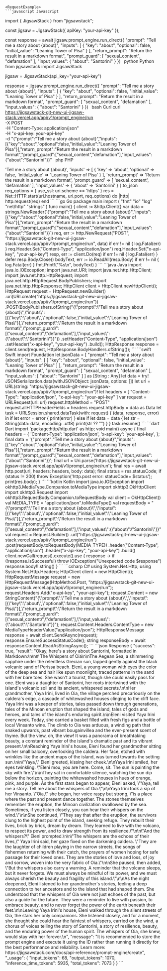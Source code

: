 
    <RequestExample>
    ```javascript Javascript
import { JigsawStack } from "jigsawstack";

const jigsaw = JigsawStack({ apiKey: "your-api-key" });

const response = await jigsaw.prompt_engine.run_direct({
      "prompt": "Tell me a story about {about}",
      "inputs": [
            {
                  "key": "about",
                  "optional": false,
                  "initial_value": "Leaning Tower of Pisa"
            }
      ],
      "return_prompt": "Return the result in a markdown format",
      "prompt_guard": [
            "sexual_content",
            "defamation"
      ],
      "input_values": {
            "about": "Santorini"
      }
})
    ```
    ```python Python
from jigsawstack import JigsawStack

jigsaw = JigsawStack(api_key="your-api-key")

response = jigsaw.prompt_engine.run_direct({
      "prompt": "Tell me a story about {about}",
      "inputs": [
            {
                  "key": "about",
                  "optional": false,
                  "initial_value": "Leaning Tower of Pisa"
            }
      ],
      "return_prompt": "Return the result in a markdown format",
      "prompt_guard": [
            "sexual_content",
            "defamation"
      ],
      "input_values": {
            "about": "Santorini"
      }
})
    ```
    ```bash Curl
curl https://jigsawstack-git-new-ui-jigsaw-stack.vercel.app/api/v1/prompt_engine/run \
 -X POST \
 -H "Content-Type: application/json" \
 -H "x-api-key: your-api-key" \
 -d "{\"prompt\":\"Tell me a story about {about}\",\"inputs\":[{\"key\":\"about\",\"optional\":false,\"initial_value\":\"Leaning Tower of Pisa\"}],\"return_prompt\":\"Return the result in a markdown format\",\"prompt_guard\":[\"sexual_content\",\"defamation\"],\"input_values\":{\"about\":\"Santorini\"}}"
    ```
    ```php PHP
<?php
$ch = curl_init();
curl_setopt($ch, CURLOPT_URL, 'https://jigsawstack-git-new-ui-jigsaw-stack.vercel.app/api/v1/prompt_engine/run');
curl_setopt($ch, CURLOPT_RETURNTRANSFER, true);
curl_setopt($ch, CURLOPT_CUSTOMREQUEST, 'POST');
curl_setopt($ch, CURLOPT_HTTPHEADER, [
    'Content-Type: application/json',
    'x-api-key: your-api-key',
]);
curl_setopt($ch, CURLOPT_POSTFIELDS, '{"prompt":"Tell me a story about {about}","inputs":[{"key":"about","optional":false,"initial_value":"Leaning Tower of Pisa"}],"return_prompt":"Return the result in a markdown format","prompt_guard":["sexual_content","defamation"],"input_values":{"about":"Santorini"}}');

$response = curl_exec($ch);

curl_close($ch);

    ```
    ```ruby Ruby
require 'net/http'
require 'json'

uri = URI('https://jigsawstack-git-new-ui-jigsaw-stack.vercel.app/api/v1/prompt_engine/run')
req = Net::HTTP::Post.new(uri)
req.content_type = 'application/json'
req['x-api-key'] = 'your-api-key'

req.body = {
  'prompt' => 'Tell me a story about {about}',
  'inputs' => [
    {
      'key' => 'about',
      'optional' => false,
      'initial_value' => 'Leaning Tower of Pisa'
    }
  ],
  'return_prompt' => 'Return the result in a markdown format',
  'prompt_guard' => [
    'sexual_content',
    'defamation'
  ],
  'input_values' => {
    'about' => 'Santorini'
  }
}.to_json

req_options = {
  use_ssl: uri.scheme == 'https'
}
res = Net::HTTP.start(uri.hostname, uri.port, req_options) do |http|
  http.request(req)
end

    ```
    ```go Go
package main

import (
	"fmt"
	"io"
	"log"
	"net/http"
	"strings"
)

func main() {
	client := &http.Client{}
	var data = strings.NewReader(`{"prompt":"Tell me a story about {about}","inputs":[{"key":"about","optional":false,"initial_value":"Leaning Tower of Pisa"}],"return_prompt":"Return the result in a markdown format","prompt_guard":["sexual_content","defamation"],"input_values":{"about":"Santorini"}}`)
	req, err := http.NewRequest("POST", "https://jigsawstack-git-new-ui-jigsaw-stack.vercel.app/api/v1/prompt_engine/run", data)
	if err != nil {
		log.Fatal(err)
	}
	req.Header.Set("Content-Type", "application/json")
	req.Header.Set("x-api-key", "your-api-key")
	resp, err := client.Do(req)
	if err != nil {
		log.Fatal(err)
	}
	defer resp.Body.Close()
	bodyText, err := io.ReadAll(resp.Body)
	if err != nil {
		log.Fatal(err)
	}
	fmt.Printf("%s\n", bodyText)
}

    ```
    ```java Java
import java.io.IOException;
import java.net.URI;
import java.net.http.HttpClient;
import java.net.http.HttpRequest;
import java.net.http.HttpRequest.BodyPublishers;
import java.net.http.HttpResponse;

HttpClient client = HttpClient.newHttpClient();

HttpRequest request = HttpRequest.newBuilder()
    .uri(URI.create("https://jigsawstack-git-new-ui-jigsaw-stack.vercel.app/api/v1/prompt_engine/run"))
    .POST(BodyPublishers.ofString("{\"prompt\":\"Tell me a story about {about}\",\"inputs\":[{\"key\":\"about\",\"optional\":false,\"initial_value\":\"Leaning Tower of Pisa\"}],\"return_prompt\":\"Return the result in a markdown format\",\"prompt_guard\":[\"sexual_content\",\"defamation\"],\"input_values\":{\"about\":\"Santorini\"}}"))
    .setHeader("Content-Type", "application/json")
    .setHeader("x-api-key", "your-api-key")
    .build();

HttpResponse<String> response = client.send(request, HttpResponse.BodyHandlers.ofString());

    ```
    ```swift Swift
import Foundation

let jsonData = [
    "prompt": "Tell me a story about {about}",
    "inputs": [
        [
            "key": "about",
            "optional": false,
            "initial_value": "Leaning Tower of Pisa"
        ]
    ],
    "return_prompt": "Return the result in a markdown format",
    "prompt_guard": [
        "sexual_content",
        "defamation"
    ],
    "input_values": [
        "about": "Santorini"
    ]
] as [String : Any]
let data = try! JSONSerialization.data(withJSONObject: jsonData, options: [])

let url = URL(string: "https://jigsawstack-git-new-ui-jigsaw-stack.vercel.app/api/v1/prompt_engine/run")!
let headers = [
    "Content-Type": "application/json",
    "x-api-key": "your-api-key"
]

var request = URLRequest(url: url)
request.httpMethod = "POST"
request.allHTTPHeaderFields = headers
request.httpBody = data as Data

let task = URLSession.shared.dataTask(with: request) { (data, response, error) in
    if let error = error {
        print(error)
    } else if let data = data {
        let str = String(data: data, encoding: .utf8)
        print(str ?? "")
    }
}

task.resume()

    ```
    ```dart Dart
import 'package:http/http.dart' as http;

void main() async {
  final headers = {
    'Content-Type': 'application/json',
    'x-api-key': 'your-api-key',
  };

  final data = '{"prompt":"Tell me a story about {about}","inputs":[{"key":"about","optional":false,"initial_value":"Leaning Tower of Pisa"}],"return_prompt":"Return the result in a markdown format","prompt_guard":["sexual_content","defamation"],"input_values":{"about":"Santorini"}}';

  final url = Uri.parse('https://jigsawstack-git-new-ui-jigsaw-stack.vercel.app/api/v1/prompt_engine/run');

  final res = await http.post(url, headers: headers, body: data);
  final status = res.statusCode;
  if (status != 200) throw Exception('http.post error: statusCode= $status');

  print(res.body);
}

    ```
    ```kotlin Kotlin
import java.io.IOException
import okhttp3.MediaType.Companion.toMediaType
import okhttp3.OkHttpClient
import okhttp3.Request
import okhttp3.RequestBody.Companion.toRequestBody

val client = OkHttpClient()

val MEDIA_TYPE = "application/json".toMediaType()

val requestBody = "{\"prompt\":\"Tell me a story about {about}\",\"inputs\":[{\"key\":\"about\",\"optional\":false,\"initial_value\":\"Leaning Tower of Pisa\"}],\"return_prompt\":\"Return the result in a markdown format\",\"prompt_guard\":[\"sexual_content\",\"defamation\"],\"input_values\":{\"about\":\"Santorini\"}}"

val request = Request.Builder()
  .url("https://jigsawstack-git-new-ui-jigsaw-stack.vercel.app/api/v1/prompt_engine/run")
  .post(requestBody.toRequestBody(MEDIA_TYPE))
  .header("Content-Type", "application/json")
  .header("x-api-key", "your-api-key")
  .build()

client.newCall(request).execute().use { response ->
  if (!response.isSuccessful) throw IOException("Unexpected code $response")
  response.body!!.string()
}

    ```
    ```csharp C#
using System.Net.Http;
using System.Net.Http.Headers;

HttpClient client = new HttpClient();

HttpRequestMessage request = new HttpRequestMessage(HttpMethod.Post, "https://jigsawstack-git-new-ui-jigsaw-stack.vercel.app/api/v1/prompt_engine/run");

request.Headers.Add("x-api-key", "your-api-key");

request.Content = new StringContent("{\"prompt\":\"Tell me a story about {about}\",\"inputs\":[{\"key\":\"about\",\"optional\":false,\"initial_value\":\"Leaning Tower of Pisa\"}],\"return_prompt\":\"Return the result in a markdown format\",\"prompt_guard\":[\"sexual_content\",\"defamation\"],\"input_values\":{\"about\":\"Santorini\"}}");
request.Content.Headers.ContentType = new MediaTypeHeaderValue("application/json");

HttpResponseMessage response = await client.SendAsync(request);
response.EnsureSuccessStatusCode();
string responseBody = await response.Content.ReadAsStringAsync();

    ```
    </RequestExample>
    <ResponseExample>
    ```json Response
{
      "success": true,
      "result": "Okay, here's a story about Santorini, formatted in Markdown:\n\n# The Whispers of Oia\n\nThe Aegean Sea, a shimmering sapphire under the relentless Grecian sun, lapped gently against the black volcanic sand of Perissa beach. Eleni, a young woman with eyes the color of the deep sea and hair like spun moonlight, traced patterns in the sand with her bare toes. She wasn't a tourist, though she could easily pass for one. Eleni was a daughter of Santorini, her roots intertwined with the island's volcanic soil and its ancient, whispered secrets.\n\nHer grandmother, Yaya Irini, lived in Oia, the village perched precariously on the caldera's edge, a cascade of whitewashed houses clinging to the cliff face. Yaya Irini was a keeper of stories, tales passed down through generations, tales of the Minoan eruption that shaped the island, tales of gods and heroes, and tales of the island's enduring spirit.\n\nEleni visited Yaya Irini every week. Today, she carried a basket filled with fresh figs and a bottle of local Vinsanto wine. The climb to Oia was arduous, a winding path that snaked upwards, past vibrant bougainvillea and the ever-present scent of thyme. But the view, oh, the view! It was a panorama of breathtaking beauty, a constant reminder of the island's dramatic past and its vibrant present.\n\nReaching Yaya Irini's house, Eleni found her grandmother sitting on her small balcony, overlooking the caldera. Her face, etched with wrinkles like the ancient maps of the island, was turned towards the setting sun.\n\n\"Yaya,\" Eleni greeted, kissing her cheek.\n\nYaya Irini smiled, her eyes twinkling. \"Eleni mou, you are here. Come, sit. The sun is painting the sky with fire.\"\n\nThey sat in comfortable silence, watching the sun dip below the horizon, painting the whitewashed houses in hues of orange, pink, and purple. As the first stars began to appear, Eleni asked, \"Yaya, tell me a story. Tell me about the whispers of Oia.\"\n\nYaya Irini took a sip of her Vinsanto. \"Oia,\" she began, her voice raspy but strong, \"is a place where the past and present dance together. The stones themselves remember the eruption, the Minoan civilization swallowed by the sea. Sometimes, if you listen closely, you can hear their whispers on the wind.\"\n\nShe continued, \"They say that after the eruption, the survivors clung to the highest point of the island, seeking refuge. They rebuilt their lives, brick by brick, dream by dream. They learned to live with the volcano, to respect its power, and to draw strength from its resilience.\"\n\n\"And the whispers?\" Eleni prompted.\n\n\"The whispers are the echoes of their lives,\" Yaya Irini said, her gaze fixed on the darkening caldera. \"They are the laughter of children playing in the narrow streets, the songs of fishermen returning with their catch, the prayers of women hoping for safe passage for their loved ones. They are the stories of love and loss, of joy and sorrow, woven into the very fabric of Oia.\"\n\nShe paused, then added, \"But the whispers also carry a warning. A reminder that the volcano sleeps, but it never forgets. We must always be mindful of its power, and we must always cherish the beauty and fragility of this island.\"\n\nAs the night deepened, Eleni listened to her grandmother's stories, feeling a deep connection to her ancestors and to the island that had shaped them. She understood that the whispers of Oia were not just echoes of the past, but also a guide for the future. They were a reminder to live with passion, to embrace beauty, and to never forget the power of the earth beneath their feet.\n\nLeaving Yaya Irini's house, Eleni walked through the silent streets of Oia, the stars her only companions. She listened closely, and for a moment, she thought she could hear the faintest of whispers, carried on the wind, a chorus of voices telling the story of Santorini, a story of resilience, beauty, and the enduring power of the human spirit. The whispers of Oia, she knew, would stay with her forever.\n",
      "message": "It is recommended to store the prompt engine and execute it using the ID rather than running it directly for the best performance and reliability. Learn more: https://jigsawstack.com/docs/api-reference/prompt-engine/create",
      "_usage": {
            "input_tokens": 68,
            "output_tokens": 1070,
            "inference_time_tokens": 5935,
            "total_tokens": 7073
      }
}
    ```
    </ResponseExample>
    
    